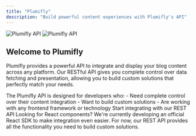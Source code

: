 ```yaml
---
title: "Plumifly"
description: "Build powerful content experiences with Plumifly's API"
---
```


<img
  className="block dark:hidden"
  src="/images/hero_light.png"
  alt="Plumifly API"
/>
<img
  className="hidden dark:block"
  src="/images/hero_dark.png"
  alt="Plumifly API"
/>

## Welcome to Plumifly

Plumifly provides a powerful API to integrate and display your blog content across any platform. Our RESTful API gives you complete control over data fetching and presentation, allowing you to build custom solutions that perfectly match your needs.

<Note>
  The Plumifly API is designed for developers who:
  - Need complete control over their content integration
  - Want to build custom solutions
  - Are working with any frontend framework or technology
</Note>

<CardGroup cols={1}>
  <Card
    title="API Quick Start"
    icon="bolt"
    href="/api-reference/introduction"
  >
    Start integrating with our REST API
  </Card>
</CardGroup>

<Note>
  Looking for React components? We're currently developing an official React SDK to make integration even easier. For now, our REST API provides all the functionality you need to build custom solutions.
</Note>